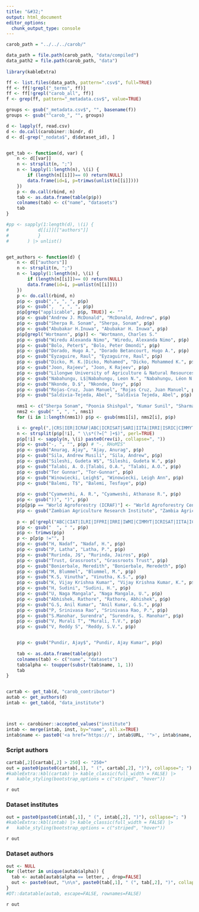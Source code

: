 ```yaml
---
title: "&#32;"
output: html_document
editor_options: 
  chunk_output_type: console
---
```



```r
carob_path = "../../../carob/"

data_path = file.path(carob_path, "data/compiled")
data_path2 = file.path(carob_path, "data")
  
library(kableExtra)
```

```r
ff <- list.files(data_path, pattern=".csv$", full=TRUE)
ff <- ff[!grepl("_terms", ff)]
ff <- ff[!grepl("carob_all", ff)]
f <- grep(ff, pattern="_metadata.csv$", value=TRUE)

groups <- gsub("_metadata.csv$", "", basename(f))
groups <- gsub("^carob_", "", groups)

d <- lapply(f, read.csv)
d <- do.call(carobiner::bindr, d)
d <- d[-grep("_nodata$", d$dataset_id), ]


get_tab <- function(d, var) {
	n <- d[[var]]
	n <- strsplit(n, ";")
	n <- lapply(1:length(n), \(i) {
		if (length(n[[i]])== 0) return(NULL)
		data.frame(id=i, p=trimws(unlist(n[[i]])))
	})
	p <- do.call(rbind, n)
	tab <- as.data.frame(table(p$p))
	colnames(tab) <- c("name", "datasets")
	tab 
}

#pp <- sapply(1:length(d), \(i) {
#			d[[i]][["authors"]]
#			}
#		) |> unlist()


get_authors <- function(d) {
	n <- d[["authors"]]
	n <- strsplit(n, ";")
	n <- lapply(1:length(n), \(i) {
		if (length(n[[i]])== 0) return(NULL)
		data.frame(id=i, p=unlist(n[[i]]))
	})
	p <- do.call(rbind, n)
	p$p <- gsub(",", ", ", p$p)
	p$p <- gsub(",  ", ", ", p$p)
	p$p[grep("applicable", p$p, TRUE)] <- ""
	p$p <- gsub("Andrew J. McDonald", "McDonald, Andrew", p$p) 
	p$p <- gsub("Sherpa R. Sonam", "Sherpa, Sonam", p$p) 
	p$p <- gsub("Abubakar H.Inuwa", "Abubakar H. Inuwa", p$p) 
	p$p[grepl("Wortmann", p$p)] <- "Wortmann, Charles S."
	p$p <- gsub("Wiredu Alexanda Nimo", "Wiredu, Alexanda Nimo", p$p) 
	p$p <- gsub("Bolo, Peter$", "Bolo, Peter Omondi", p$p) 
	p$p <- gsub("Dorado, Hugo A.", "Dorado Betancourt, Hugo A.", p$p) 
	p$p <- gsub("Eyzaguire, Raul", "Eyzaguirre, Raul", p$p) 
	p$p <- gsub("Dicko, M. K.|Dicko, Mohamed", "Dicko, Mohammed K.", p$p) 
	p$p <- gsub("Joon, Rajeev", "Joon, K Rajeev", p$p) 
	p$p <- gsub("Lilongwe University of Agriculture & Natural Resources (LUANAR)", "Lilongwe University of Agriculture & Natural Resources", p$p) 
	p$p <- gsub("Nabahungu, L$|Nabahungu, Leon N.", "Nabahungu, Léon N.", p$p) 
	p$p <- gsub("Nkonde, D.$", "Nkonde, Davy", p$p) 
	p$p <- gsub("Rojas-Cruz, Juan Manuel", "Rojas Cruz, Juan Manuel", p$p) 
	p$p <- gsub("Saldivia-Tejeda, Abel", "Saldivia Tejeda, Abel", p$p) 
	
	nms1 <- c("Sherpa Sonam", "Poonia Shishpal", "Kumar Sunil", "Sharma Sachin", "Ajay Anurag", "Wu William", "Singh Balwinder", "McDonald Andrew", "Hood-Nowotny Rebbeca", "Majaliwa Jackson", "Tumuhairwe John-Baptist", "Quispe Katherine", "Okoth John",  "Kyei-Boahen Stephen")
	nms2 <- gsub(" ", ", ", nms1)
	for (i in 1:length(nms1)) p$p <- gsub(nms1[i], nms2[i], p$p)

	i <- grepl(",|CRS|IER|ICRAF|ABC|ICRISAT|SARI|IITA|IRRI|ISRIC|CIMMYT|TLC|University|IWIN|ARI|Program|ILRI|Davis", p$p)
	n <- strsplit(p$p[!i], " \\s*(?=[^ ]+$)", perl=TRUE)
	p$p[!i] <- sapply(n, \(i) paste0(rev(i), collapse=", "))
	p$p <- gsub("-, ", "", p$p) # "-, RHoMIS"
	p$p <- gsub("Anurag, Ajay", "Ajay, Anurag", p$p)
	p$p <- gsub("Sila, Andrew Musili", "Sila, Andrew", p$p) 
	p$p <- gsub("Sileshi, Gudeta W$", "Sileshi, Gudeta W.", p$p) 
	p$p <- gsub("Talabi, A. O.|Talabi, O.A.", "Talabi, A.O.", p$p) 
	p$p <- gsub("Tor Gunnar", "Tor-Gunnar", p$p) 
	p$p <- gsub("Winowiecki, Leigh$", "Winowiecki, Leigh Ann", p$p) 
	p$p <- gsub("Balemi, T$", "Balemi, Tesfaye", p$p)
 		
	p$p <- gsub("Cyamweshi, A. R.", "Cyamweshi, Athanase R.", p$p)
	p$p <- gsub("))", ")", p$p)
	p$p[p$p == "World Agroforestry (ICRAF)"] <- "World Agroforestry Center (ICRAF)"
	p$p <- gsub("Zambian Agriculture Research Institute", "Zambia Agricultural Research Institute", p$p)
		
	p <- p[!grepl("ABC|CIAT|ILRI|IFPRI|IRRI|IWMI|CIMMYT|ICRISAT|IITA|ICRAF|ISRIC|LUANAR|TARI|University of California|MSU|Ministry of Food and Agriculture (MOFA), Republic of Ghana|SARI|ZARI|CRS|TLC", p$p), ]
	p$p <- gsub("  ", " ", p$p)
	p$p <- trimws(p$p)
	p <- p[p$p !="", ]
	p$p <- gsub("H, Nadaf", "Nadaf, H.", p$p) 
	p$p <- gsub("P, Latha", "Latha, P.", p$p) 
	p$p <- gsub("Rurinda, J$", "Rurinda, Jairos", p$p) 
	p$p <- gsub("Trust, Grassroots", "Grassroots Trust", p$p) 
	p$p <- gsub("Bonierbale, Meredith", "Bonierbale, Meredeth", p$p)
	p$p <- gsub("M, Blummel", "Blummel, M.", p$p)
	p$p <- gsub("K.S, Vinutha", "Vinutha, K.S.", p$p)
	p$p <- gsub("K, Vijay Krishna Kumar", "Vijay Krishna Kumar, K.", p$p)
	p$p <- gsub("H, Sudini", "Sudini, H.", p$p) 
	p$p <- gsub("U, Naga Mangala", "Naga Mangala, U.", p$p) 
	p$p <- gsub("Abhishek, Rathore", "Rathore, Abhishek", p$p) 
	p$p <- gsub("G.S, Anil Kumar", "Anil Kumar, G.S.", p$p) 
	p$p <- gsub("P, Srinivasa Rao", "Srinivasa Rao, P.", p$p) 
	p$p <- gsub("S.Manohar, Surendra", "Surendra, S. Manohar", p$p) 
	p$p <- gsub("V, Murali T", "Murali, T.V.", p$p) 
	p$p <- gsub("V, Reddy S", "Reddy, S.V.", p$p) 


	p$p <- gsub("Pundir, Ajay$", "Pundir, Ajay Kumar", p$p) 
	
	tab <- as.data.frame(table(p$p))
	colnames(tab) <- c("name", "datasets")
	tab$alpha <- toupper(substr(tab$name, 1, 1))
	tab
}


cartab <- get_tab(d, "carob_contributor")
autab <- get_authors(d)
intab <- get_tab(d, "data_institute")



inst <- carobiner::accepted_values("institute")
intab <- merge(intab, inst, by="name", all.x=TRUE)
intab$name <- paste0('<a href="https://', intab$URL, '">', intab$name, "</a>")

```

### Script authors

```r
cartab[,2][cartab[,2] > 250] <- "250+"
out = paste0(paste0(cartab[,1], " (", cartab[,2], ")"), collapse="; ")
#kableExtra::kbl(cartab) |> kable_classic(full_width = FALSE) |>
#   kable_styling(bootstrap_options = c("striped", "hover"))
```
`r out`

### Dataset institutes

```r
out = paste0(paste0(intab[,1], " (", intab[,2], ")"), collapse="; ")
#kableExtra::kbl(intab) |> kable_classic(full_width = FALSE) |>
#   kable_styling(bootstrap_options = c("striped", "hover"))
```
`r out`

### Dataset authors

```r
out <- NULL
for (letter in unique(autab$alpha)) {
  tab <- autab[autab$alpha == letter, , drop=FALSE]
  out <- paste0(out, "\n\n", paste0(tab[,1], " (", tab[,2], ")", collapse="; "), "\n\n")
}
#DT::datatable(autab, escape=FALSE, rownames=FALSE)
```

`r out`


<br>
